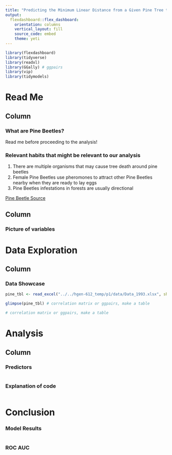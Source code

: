 ```yaml
---
title: "Predicting the Minimum Linear Distance from a Given Pine Tree to the Nearest Tree that is Infected by Pine Beetles"
output: 
  flexdashboard::flex_dashboard:
    orientation: columns
    vertical_layout: fill
    source_code: embed
    theme: yeti
---
```


```r
library(flexdashboard)
library(tidyverse)
library(readxl)
library(GGally) # ggpairs
library(vip)
library(tidymodels)
```

Read Me
==============================================================================

Column {data-width=350}
-----------------------------------------------------------------------

### What are Pine Beetles?

Read me before proceeding to the analysis!


### Relevant habits that might be relevant to our analysis

1. There are multiple organisms that may cause tree death around pine beetles
2. Female Pine Beetles use pheromones to attract other Pine Beetles nearby when they are ready to lay eggs
3. Pine Beetles infestations in forests are usually directional

[Pine Beetle Source](https://www.treefarmsystem.org/SPBwhenbeetlesattack)


Column {data-width=650}
-----------------------------------------------------------------------

### Picture of variables


Data Exploration
==============================================================================

Column {data-width=650}
-----------------------------------------------------------------------

### Data Showcase

```r
pine_tbl <- read_excel("../../hgen-612_temp/p1/data/Data_1993.xlsx", sheet = 1)
```

```r
glimpse(pine_tbl) # correlation matrix or ggpairs, make a table
```

```r
# correlation matrix or ggpairs, make a table
```

Analysis
==============================================================================

Column {data-width=350}
-----------------------------------------------------------------------

### Predictors

```r

```

### Explanation of code

```r

```

Conclusion
==============================================================================

### Model Results

```r

```

### ROC AUC

```r

```